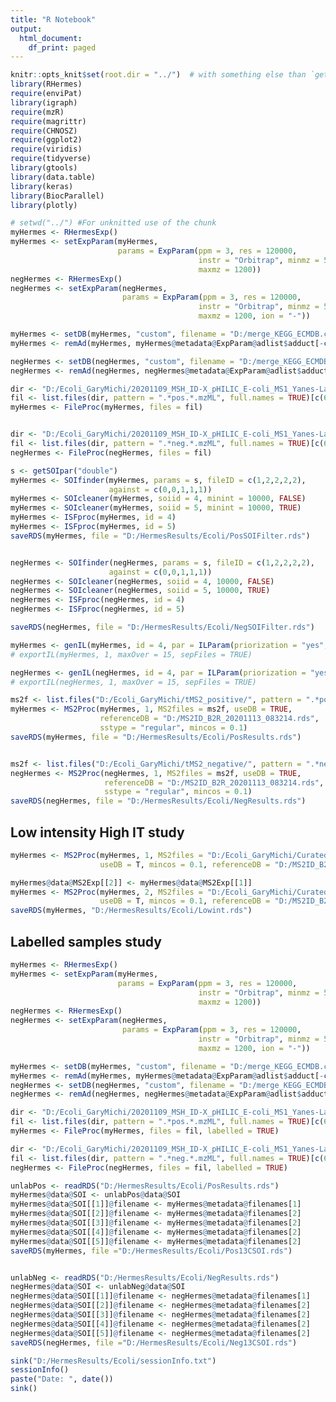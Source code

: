 ```yaml
---
title: "R Notebook"
output:
  html_document:
    df_print: paged
---
```


```r
knitr::opts_knit$set(root.dir = "../")  # with something else than `getwd()`
library(RHermes)
require(enviPat)
library(igraph)
require(mzR)
require(magrittr)
require(CHNOSZ)
require(ggplot2)
require(viridis)
require(tidyverse)
library(gtools)
library(data.table)
library(keras)
library(BiocParallel)
library(plotly)
```

```r
# setwd("../") #For unknitted use of the chunk
myHermes <- RHermesExp()
myHermes <- setExpParam(myHermes,
                        params = ExpParam(ppm = 3, res = 120000,
                                          instr = "Orbitrap", minmz = 50,
                                          maxmz = 1200))
negHermes <- RHermesExp()
negHermes <- setExpParam(negHermes,
                         params = ExpParam(ppm = 3, res = 120000,
                                          instr = "Orbitrap", minmz = 50,
                                          maxmz = 1200, ion = "-"))
```


```r
myHermes <- setDB(myHermes, "custom", filename = "D:/merge_KEGG_ECMDB.csv") 
myHermes <- remAd(myHermes, myHermes@metadata@ExpParam@adlist$adduct[-c(1:5)])

negHermes <- setDB(negHermes, "custom", filename = "D:/merge_KEGG_ECMDB.csv")
negHermes <- remAd(negHermes, negHermes@metadata@ExpParam@adlist$adduct[-c(1,7)])

```



```r
dir <- "D:/Ecoli_GaryMichi/20201109_MSH_ID-X_pHILIC_E-coli_MS1_Yanes-Lab/MS1_positive/"
fil <- list.files(dir, pattern = ".*pos.*.mzML", full.names = TRUE)[c(6,9)] #Blank and Sample
myHermes <- FileProc(myHermes, files = fil)


dir <- "D:/Ecoli_GaryMichi/20201109_MSH_ID-X_pHILIC_E-coli_MS1_Yanes-Lab/MS1_negative/"
fil <- list.files(dir, pattern = ".*neg.*.mzML", full.names = TRUE)[c(6,9)]
negHermes <- FileProc(negHermes, files = fil)

```

```r
s <- getSOIpar("double")
myHermes <- SOIfinder(myHermes, params = s, fileID = c(1,2,2,2,2),
                      against = c(0,0,1,1,1))
myHermes <- SOIcleaner(myHermes, soiid = 4, minint = 10000, FALSE)
myHermes <- SOIcleaner(myHermes, soiid = 5, minint = 10000, TRUE)
myHermes <- ISFproc(myHermes, id = 4)
myHermes <- ISFproc(myHermes, id = 5)
saveRDS(myHermes, file = "D:/HermesResults/Ecoli/PosSOIFilter.rds")


negHermes <- SOIfinder(negHermes, params = s, fileID = c(1,2,2,2,2),
                      against = c(0,0,1,1,1))
negHermes <- SOIcleaner(negHermes, soiid = 4, 10000, FALSE)
negHermes <- SOIcleaner(negHermes, soiid = 5, 10000, TRUE)
negHermes <- ISFproc(negHermes, id = 4)
negHermes <- ISFproc(negHermes, id = 5)

saveRDS(negHermes, file = "D:/HermesResults/Ecoli/NegSOIFilter.rds")

```


```r
myHermes <- genIL(myHermes, id = 4, par = ILParam(priorization = "yes", ad = c("M+H", "M+NH4", "M+CH3OH+H")))
# exportIL(myHermes, 1, maxOver = 15, sepFiles = TRUE)

negHermes <- genIL(negHermes, id = 4, par = ILParam(priorization = "yes", ad = c("M-H")))
# exportIL(negHermes, 1, maxOver = 15, sepFiles = TRUE)

```

```r
ms2f <- list.files("D:/Ecoli_GaryMichi/tMS2_positive/", pattern = ".*pos.*.mzML", full.names = TRUE)
myHermes <- MS2Proc(myHermes, 1, MS2files = ms2f, useDB = TRUE, 
                    referenceDB = "D:/MS2ID_B2R_20201113_083214.rds",
                    sstype = "regular", mincos = 0.1)
saveRDS(myHermes, file = "D:/HermesResults/Ecoli/PosResults.rds")


ms2f <- list.files("D:/Ecoli_GaryMichi/tMS2_negative/", pattern = ".*neg.*.mzML", full.names = TRUE)
negHermes <- MS2Proc(negHermes, 1, MS2files = ms2f, useDB = TRUE,
                     referenceDB = "D:/MS2ID_B2R_20201113_083214.rds",
                     sstype = "regular", mincos = 0.1)
saveRDS(negHermes, file = "D:/HermesResults/Ecoli/NegResults.rds")

```

<!--  ```{r} -->
<!--  IL <- myHermes@data@MS2Exp[[1]]@IL -->

<!--  refined_entries <- c(1378, 1679, 2006, 2044, 2068, 2040, 428, 965, 1301, 1266, 446, 1021, 879, 1469, 1556, 1655, 487,551, 1629, 501, 582, 1908, 1456, 1309, 730, 1760, 1832, 1599, 1645, 1540, 1792, 227, 487, 551, 1371, 1540, 1608, 1141, 1348, 469, 564, 2046, 1375, 1491, 1435, 1953, 1268, 2087, 1339, 1929, 210, 2109) -->

<!--  any(duplicated(refined_entries)) -->

<!--  curatedIL <- IL@IL[unique(refined_entries), ] -->

<!--  lowintIL <- curatedIL[curatedIL$MaxInt < 100000,] -->

<!-- ``` -->



<!-- ## 3 m/z range analysis -->
<!-- ```{r warning=FALSE} -->
<!-- # setwd("../") #For unknitted use of the chunk -->
<!-- myHermes <- RHermesExp() -->
<!-- myHermes <- setExpParam(myHermes, -->
<!--                         params = ExpParam(ppm = 3, res = 120000, -->
<!--                                           instr = "Orbitrap", minmz = 50, -->
<!--                                           maxmz = 1200)) -->

<!-- negHermes <- RHermesExp() -->
<!-- negHermes <- setExpParam(negHermes, -->
<!--                          params = ExpParam(ppm = 3, res = 120000, -->
<!--                                           instr = "Orbitrap", minmz = 50, -->
<!--                                           maxmz = 1200, ion = "-")) -->

<!-- ``` -->


<!-- ```{r} -->
<!-- myHermes <- setDB(myHermes, "custom", filename = "D:/merge_KEGG_ECMDB.csv") -->
<!-- myHermes <- remAd(myHermes, c("M+IsoProp+H", "M+IsoProp+Na+H", "M+DMSO+H")) -->

<!-- negHermes <- setDB(negHermes, "custom", filename = "D:/merge_KEGG_ECMDB.csv") -->
<!-- negHermes <- remAd(negHermes, c("M+IsoProp+H", "M+IsoProp+Na+H", "M+DMSO+H")) -->

<!-- ``` -->



<!-- ```{r, message = 1, warning = FALSE} -->
<!-- dir <- "D:/Ecoli_GaryMichi/20201109_MSH_ID-X_pHILIC_E-coli_MS1_Yanes-Lab/MS1_positive/" -->
<!-- fil <- list.files(dir, pattern = ".*pos.*.mzML", full.names = TRUE)[5:10] -->
<!-- myHermes <- FileProc(myHermes, files = fil) -->
<!-- saveRDS(myHermes, file ="D:/Ecoli_GaryMichi/Ranges_MS1_pos_PL.rds") -->


<!-- dir <- "D:/Ecoli_GaryMichi/20201109_MSH_ID-X_pHILIC_E-coli_MS1_Yanes-Lab/MS1_negative/" -->
<!-- fil <- list.files(dir, pattern = ".*neg.*.mzML", full.names = TRUE)[5:10] -->
<!-- negHermes <- FileProc(negHermes, files = fil) -->
<!-- saveRDS(negHermes, file ="D:/Ecoli_GaryMichi/Ranges_MS1_neg_PL.rds") -->

<!-- ``` -->

<!-- ```{r, message = FALSE, warning=FALSE} -->
<!-- s <- getSOIpar("double") -->
<!-- myHermes <- SOIfinder(myHermes, params = s, fileID = c(1,2,3,4,5,6,3,5,5), -->
<!--                       against = c(0,0,0,0,0,0,5,3,6)) -->
<!-- saveRDS(myHermes, file = "D:/Ecoli_GaryMichi/Ranges_MS1_pos_SOI_filter.rds") -->


<!-- negHermes <- SOIfinder(negHermes, params = s, fileID = c(1,2,3,4,5,6,3,5,5), -->
<!--                       against = c(0,0,0,0,0,0,5,3,6)) -->
<!-- saveRDS(negHermes, file = "D:/Ecoli_GaryMichi/Ranges_MS1_neg_SOI_filter.rds") -->

<!-- ``` -->

## Low intensity High IT study

```r
myHermes <- MS2Proc(myHermes, 1, MS2files = "D:/Ecoli_GaryMichi/Curated_lowint/Curated_lowint/UNL_Ecoli_low-int_pos.mzML",
                    useDB = T, mincos = 0.1, referenceDB = "D:/MS2ID_B2R_20201113_083214.rds", sstype = "1scan")

myHermes@data@MS2Exp[[2]] <- myHermes@data@MS2Exp[[1]] 
myHermes <- MS2Proc(myHermes, 2, MS2files = "D:/Ecoli_GaryMichi/Curated_lowint/Curated_lowint/UNL_Ecoli_low-int_HCD50_pos.mzML",
                    useDB = T, mincos = 0.1, referenceDB = "D:/MS2ID_B2R_20201113_083214.rds")
saveRDS(myHermes, "D:/HermesResults/Ecoli/Lowint.rds")
```

## Labelled samples study

```r
myHermes <- RHermesExp()
myHermes <- setExpParam(myHermes,
                        params = ExpParam(ppm = 3, res = 120000,
                                          instr = "Orbitrap", minmz = 50,
                                          maxmz = 1200))
negHermes <- RHermesExp()
negHermes <- setExpParam(negHermes,
                         params = ExpParam(ppm = 3, res = 120000,
                                          instr = "Orbitrap", minmz = 50,
                                          maxmz = 1200, ion = "-"))
```


```r
myHermes <- setDB(myHermes, "custom", filename = "D:/merge_KEGG_ECMDB.csv") 
myHermes <- remAd(myHermes, myHermes@metadata@ExpParam@adlist$adduct[-c(1:5)])
negHermes <- setDB(negHermes, "custom", filename = "D:/merge_KEGG_ECMDB.csv")
negHermes <- remAd(negHermes, negHermes@metadata@ExpParam@adlist$adduct[-c(1,7)])

```


```r
dir <- "D:/Ecoli_GaryMichi/20201109_MSH_ID-X_pHILIC_E-coli_MS1_Yanes-Lab/MS1_positive/"
fil <- list.files(dir, pattern = ".*pos.*.mzML", full.names = TRUE)[c(6,3)] #Blank and Sample
myHermes <- FileProc(myHermes, files = fil, labelled = TRUE)

dir <- "D:/Ecoli_GaryMichi/20201109_MSH_ID-X_pHILIC_E-coli_MS1_Yanes-Lab/MS1_negative/"
fil <- list.files(dir, pattern = ".*neg.*.mzML", full.names = TRUE)[c(6,3)]
negHermes <- FileProc(negHermes, files = fil, labelled = TRUE)

```

```r
unlabPos <- readRDS("D:/HermesResults/Ecoli/PosResults.rds")
myHermes@data@SOI <- unlabPos@data@SOI
myHermes@data@SOI[[1]]@filename <- myHermes@metadata@filenames[1]
myHermes@data@SOI[[2]]@filename <- myHermes@metadata@filenames[2]
myHermes@data@SOI[[3]]@filename <- myHermes@metadata@filenames[2]
myHermes@data@SOI[[4]]@filename <- myHermes@metadata@filenames[2]
myHermes@data@SOI[[5]]@filename <- myHermes@metadata@filenames[2]
saveRDS(myHermes, file ="D:/HermesResults/Ecoli/Pos13CSOI.rds")


unlabNeg <- readRDS("D:/HermesResults/Ecoli/NegResults.rds")
negHermes@data@SOI <- unlabNeg@data@SOI
negHermes@data@SOI[[1]]@filename <- negHermes@metadata@filenames[1]
negHermes@data@SOI[[2]]@filename <- negHermes@metadata@filenames[2]
negHermes@data@SOI[[3]]@filename <- negHermes@metadata@filenames[2]
negHermes@data@SOI[[4]]@filename <- negHermes@metadata@filenames[2]
negHermes@data@SOI[[5]]@filename <- negHermes@metadata@filenames[2]
saveRDS(negHermes, file ="D:/HermesResults/Ecoli/Neg13CSOI.rds")
```

```r
sink("D:/HermesResults/Ecoli/sessionInfo.txt")
sessionInfo()
paste("Date: ", date())
sink()
```




